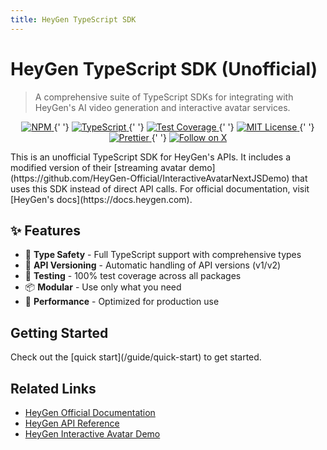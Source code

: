 ```yaml
---
title: HeyGen TypeScript SDK
---
```



# HeyGen TypeScript SDK (Unofficial)

> A comprehensive suite of TypeScript SDKs for integrating with HeyGen's AI video generation and interactive avatar services.

<p align="center" style={{ marginBottom: '2rem', marginTop: '1rem' }}>
  <a href="https://www.npmjs.com/package/@teamduality/heygen-typescript-sdk">
    <img
      alt="NPM"
      src="https://img.shields.io/npm/v/@teamduality/heygen-typescript-sdk.svg"
      style={{ display: 'inline-block' }}
    />
  </a>{' '}
  <a href="https://www.typescriptlang.org/">
    <img
      alt="TypeScript"
      src="https://img.shields.io/badge/TypeScript-5.0-blue.svg"
      style={{ display: 'inline-block' }}
    />
  </a>{' '}
  <a href="packages/sdk/coverage">
    <img
      alt="Test Coverage"
      src="https://img.shields.io/badge/coverage-100%25-brightgreen.svg"
      style={{ display: 'inline-block' }}
    />
  </a>{' '}
  <a href="LICENSE">
    <img
      alt="MIT License"
      src="https://img.shields.io/badge/license-MIT-blue.svg"
      style={{ display: 'inline-block' }}
    />
  </a>{' '}
  <a href="https://prettier.io">
    <img
      alt="Prettier"
      src="https://img.shields.io/badge/prettier-enabled-brightgreen.svg"
      style={{ display: 'inline-block' }}
    />
  </a>{' '}
  <a href="https://x.com/scottsilvi">
    <img
      alt="Follow on X"
      src="https://img.shields.io/badge/follow-@scottsilvi-1DA1F2"
      style={{ display: 'inline-block' }}
    />
  </a>
</p>

<Callout type="info">
  This is an unofficial TypeScript SDK for HeyGen's APIs. It includes a modified
  version of their [streaming avatar
  demo](https://github.com/HeyGen-Official/InteractiveAvatarNextJSDemo) that
  uses this SDK instead of direct API calls. For official documentation, visit
  [HeyGen's docs](https://docs.heygen.com).
</Callout>

## ✨ Features

- 🎯 **Type Safety** - Full TypeScript support with comprehensive types
- 🔄 **API Versioning** - Automatic handling of API versions (v1/v2)
- 🧪 **Testing** - 100% test coverage across all packages
- 📦 **Modular** - Use only what you need
- 🚀 **Performance** - Optimized for production use

## Getting Started

<Callout type="info" emoji="👉">
  Check out the [quick start](/guide/quick-start) to get started.
</Callout>

## Related Links

- [HeyGen Official Documentation](https://docs.heygen.com)
- [HeyGen API Reference](https://docs.heygen.com/reference)
- [HeyGen Interactive Avatar Demo](https://github.com/HeyGen-Official/InteractiveAvatarNextJSDemo)
